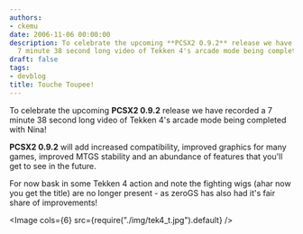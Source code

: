 ```yaml
---
authors:
- ckemu
date: 2006-11-06 00:00:00
description: To celebrate the upcoming **PCSX2 0.9.2** release we have recorded a
  7 minute 38 second long video of Tekken 4's arcade mode being completed with Nina
draft: false
tags:
- devblog
title: Touche Toupee!
---
```


To celebrate the upcoming **PCSX2 0.9.2** release we have recorded a 7
minute 38 second long video of Tekken 4's arcade mode being completed
with Nina!

<!-- truncate -->

**PCSX2 0.9.2** will add increased compatibility, improved graphics for
many games, improved MTGS stability and an abundance of features that
you'll get to see in the future.

For now bask in some Tekken 4 action and note the fighting wigs (ahar
now you get the title) are no longer present - as zeroGS has also had
it's fair share of improvements!

<Image cols={6} src={require("./img/tek4_t.jpg").default} />
